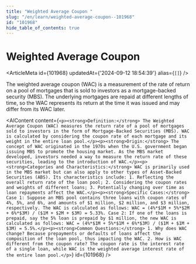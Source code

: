 ```yaml
---
title: "Weighted Average Coupon "
slug: "/en/learn/weighted-average-coupon--101968"
id: "101968"
hide_table_of_contents: true
---
```



# Weighted Average Coupon 

<ArticleMeta id={101968} updatedAt={'2024-09-12 18:54:39'} alias={`[]`} />
<div className='border-solid border-b border-t-0 my-4 border-[var(--ifm-color-gray-300)]' />

The weighted average coupon (WAC) is a measurement of the rate of return on a pool of mortgages that is sold to investors as a mortgage-backed security (MBS). The underlying mortgages are repaid at different lengths of time, so the WAC represents its return at the time it was issued and may differ from its WAC later.

<AIContent content={`<p><strong>Definition:</strong> The Weighted Average Coupon (WAC) measures the return rate of a pool of mortgages sold to investors in the form of Mortgage-Backed Securities (MBS). WAC is calculated by considering the coupon rate of each mortgage and its weight in the entire loan pool.</p><p><strong>Origin:</strong> The concept of WAC originated in the 1970s when the U.S. government began issuing MBS to promote the housing market. As the MBS market developed, investors needed a way to measure the return rate of these securities, leading to the introduction of WAC.</p><p><strong>Categories and Characteristics:</strong> WAC is primarily used in the MBS market but can also apply to other types of Asset-Backed Securities (ABS). Its characteristics include: 1. Reflecting the overall return rate of the loan pool; 2. Considering the coupon rates and weights of different loans; 3. Potentially changing over time as loan repayments affect the WAC.</p><p><strong>Specific Cases:</strong> Case 1: Suppose an MBS pool contains three loans with coupon rates of 4%, 5%, and 6%, and amounts of $1 million, $2 million, and $3 million, respectively. The WAC is calculated as follows: WAC = (4%*$1M + 5%*$2M + 6%*$3M) / ($1M + $2M + $3M) = 5.33%. Case 2: If one of the loans is prepaid, say the 5% loan is prepaid by $1 million, the new WAC is calculated as follows: WAC = (4%*$1M + 5%*$1M + 6%*$3M) / ($1M + $1M + $3M) = 5.5%.</p><p><strong>Common Questions:</strong> 1. Why does WAC change? Because prepayments or defaults of loans affect the composition of the loan pool, thus impacting the WAC. 2. How is WAC different from the coupon rate? The coupon rate is the interest rate of a single loan, while WAC is the weighted average interest rate of the entire loan pool.</p>`} id={101968} />
